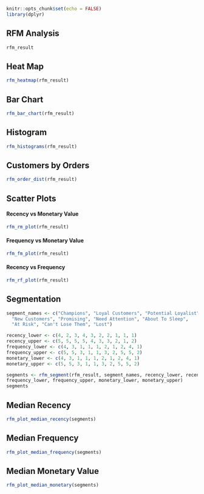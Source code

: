 
```r
knitr::opts_chunk$set(echo = FALSE)
library(dplyr)
```

## RFM Analysis

```r
rfm_result
```

## Heat Map

```r
rfm_heatmap(rfm_result)
```

## Bar Chart

```r
rfm_bar_chart(rfm_result)
```

## Histogram

```r
rfm_histograms(rfm_result)
```

## Customers by Orders

```r
rfm_order_dist(rfm_result)
```

## Scatter Plots

#### Recency vs Monetary Value

```r
rfm_rm_plot(rfm_result)
```

#### Frequency vs Monetary Value

```r
rfm_fm_plot(rfm_result)
```

#### Recency vs Frequency 

```r
rfm_rf_plot(rfm_result)
```

## Segmentation

```r
segment_names <- c("Champions", "Loyal Customers", "Potential Loyalist",
  "New Customers", "Promising", "Need Attention", "About To Sleep",
  "At Risk", "Can't Lose Them", "Lost")

recency_lower <- c(4, 2, 3, 4, 3, 2, 2, 1, 1, 1)
recency_upper <- c(5, 5, 5, 5, 4, 3, 3, 2, 1, 2)
frequency_lower <- c(4, 3, 1, 1, 1, 2, 1, 2, 4, 1)
frequency_upper <- c(5, 5, 3, 1, 1, 3, 2, 5, 5, 2)
monetary_lower <- c(4, 3, 1, 1, 1, 2, 1, 2, 4, 1)
monetary_upper <- c(5, 5, 3, 1, 1, 3, 2, 5, 5, 2)

segments <- rfm_segment(rfm_result, segment_names, recency_lower, recency_upper,
frequency_lower, frequency_upper, monetary_lower, monetary_upper)
segments
```

## Median Recency

```r
rfm_plot_median_recency(segments)
```

## Median Frequency

```r
rfm_plot_median_frequency(segments)
```

## Median Monetary Value

```r
rfm_plot_median_monetary(segments)
```
